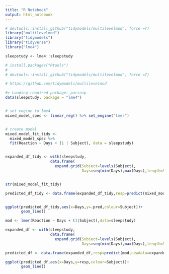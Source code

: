 ```yaml
---
title: "R Notebook"
output: html_notebook
---
```



```r


# devtools::install_github("tidymodels/multilevelmod", force =T)
library("multilevelmod")
library("tidymodels")
library("tidyverse")
library("lme4")

sleepstudy <- lme4::sleepstudy

```


```r

# install.packages("Rtools")
# 
# devtools::install_github("tidymodels/multilevelmod", force =T)

```



```r
# https://github.com/tidymodels/multilevelmod

#> Loading required package: parsnip
data(sleepstudy, package = "lme4")


# set engine to lme4
mixed_model_spec <- linear_reg() %>% set_engine("lmer")


# create model
mixed_model_fit_tidy <- 
  mixed_model_spec %>% 
  fit(Reaction ~ Days + (1 | Subject), data = sleepstudy)


expanded_df_tidy <- with(sleepstudy,
                    data.frame(
                      expand.grid(Subject=levels(Subject),
                                  Days=seq(min(Days),max(Days),length=51))))


str(mixed_model_fit_tidy)

predicted_df_tidy <- data.frame(expanded_df_tidy,resp=predict(mixed_model_fit_tidy,new_data=expanded_df_tidy))


ggplot(predicted_df_tidy,aes(x=Days,y=.pred,colour=Subject))+
       geom_line()

```





```r

mod <- lmer(Reaction ~ Days + (1|Subject),data=sleepstudy)

expanded_df <- with(sleepstudy,
                    data.frame(
                      expand.grid(Subject=levels(Subject),
                                  Days=seq(min(Days),max(Days),length=51))))

predicted_df <- data.frame(expanded_df,resp=predict(mod,newdata=expanded_df))

ggplot(predicted_df,aes(x=Days,y=resp,colour=Subject))+
       geom_line()

```


















